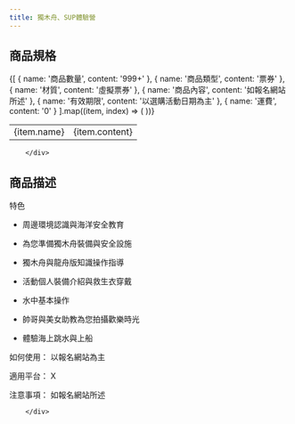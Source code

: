 ```yaml
---
title: 獨木舟、SUP體驗營
---
```




<ProductDetails plan={0} item={0}/>

## 商品規格
<div className="w-96 h-auto dark:bg-base-100 shadow-xl lg:w-3/4 mt-8 bg-yellow-50 rounded-lg" >
        <div className="card-body">

 <table >
      <tbody >
        {[
          { name: '商品數量', content: '999+' },
          { name: '商品類型', content: '票券' },
          { name: '材質', content: '虛擬票券' },
          { name: '商品內容', content: '如報名網站所述' },
          { name: '有效期限', content: '以選購活動日期為主' },
          { name: '運費', content: '0' }
        ].map((item, index) => (
          <tr style={{ backgroundColor: 'transparent',border:'0px'}} >
            <td style={{ backgroundColor: 'transparent',border:'0px',borderRight: '3px solid gray',}} >{item.name}</td>
            <td style={{ backgroundColor: 'transparent',border:'0px'}} >{item.content}</td>
          </tr>
        ))}
      </tbody>
    </table>


        </div>
</div >

## 商品描述
<div className="w-96 h-auto dark:bg-base-100 shadow-xl lg:w-3/4 mt-8 bg-sky-100" >
        <div className="card-body">


特色
- 周邊環境認識與海洋安全教育

- 為您準備獨木舟裝備與安全設施

- 獨木舟與龍舟版知識操作指導

- 活動個人裝備介紹與救生衣穿戴

- 水中基本操作

- 帥哥與美女助教為您拍攝歡樂時光

- 體驗海上跳水與上船

如何使用：  以報名網站為主 

適用平台：  X       

注意事項： 如報名網站所述 


        </div>
</div >